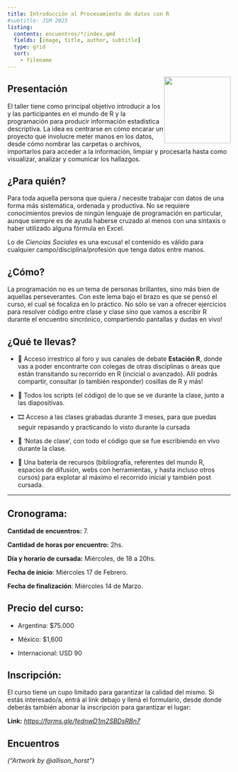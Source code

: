 ```yaml
---
title: Introducción al Procesamiento de datos con R
#subtitle: JSM 2023
listing:
  contents: encuentros/*/index.qmd
  fields: [image, title, author, subtitle]
  type: grid
  sort:
    - filename
---
```


![](img/logo-estacion_r_v2.png){style="float: right;" fig-alt="JSM 2023 Logo" width="150"}

## Presentación

El taller tiene como principal objetivo introducir a los y las participantes en el mundo de R y la programación para producir información estadística descriptiva. La idea es centrarse en cómo encarar un proyecto que involucre meter manos en los datos, desde cómo nombrar las carpetas o archivos, importarlos para acceder a la información, limpiar y procesarla hasta como visualizar, analizar y comunicar los hallazgos.

## ¿Para quién?

Para toda aquella persona que quiera / necesite trabajar con datos de una forma más sistemática, ordenada y productiva. No se requiere conocimientos previos de ningún lenguaje de programación en particular, aunque siempre es de ayuda haberse cruzado al menos con una sintaxis o haber utilizado alguna fórmula en Excel.

Lo de *Ciencias Sociales* es una excusa! el contenido es válido para cualquier campo/disciplina/profesión que tenga datos entre manos.

## ¿Cómo?

La programación no es un tema de personas brillantes, sino más bien de aquellas perseverantes. Con este lema bajo el brazo es que se pensó el curso, el cual se focaliza en lo práctico. No sólo se van a ofrecer ejercicios para resolver código entre clase y clase sino que vamos a escribir R durante el encuentro sincrónico, compartiendo pantallas y dudas en vivo!

## ¿Qué te llevas?

-   👥️ Acceso irrestrico al foro y sus canales de debate **Estación R**, donde vas a poder encontrarte con colegas de otras disciplinas o áreas que están transitando su recorrido en R (incicial o avanzado). Allí podrás compartir, consultar (o también responder) cosillas de R y más!

-   📑 Todos los scripts (el código) de lo que se ve durante la clase, junto a las diapositivas.

-   🎞️ Acceso a las clases grabadas durante 3 meses, para que puedas seguir repasando y practicando lo visto durante la cursada

-   📓 'Notas de clase', con todo el código que se fue escribiendo en vivo durante la clase.

-   🧰 Una batería de recursos (bibliografía, referentes del mundo R, espacios de difusión, webs con herramientas, y hasta incluso otros cursos) para explotar al máximo el recorrido inicial y también post cursada.

------------------------------------------------------------------------

## Cronograma:

**Cantidad de encuentros:** 7.

**Cantidad de horas por encuentro:** 2hs.

**Día y horario de cursada:** Miércoles, de 18 a 20hs.

**Fecha de inicio**: Miércoles 17 de Febrero.

**Fecha de finalización**: Miércoles 14 de Marzo.

## Precio del curso:

-   Argentina: \$75.000

-   México: \$1,600

-   Internacional: USD 90

## Inscripción:

El curso tiene un cupo limitado para garantizar la calidad del mismo. Si estás interesado/a, entrá al link debajo y llená el formulario, desde donde deberás también abonar la inscripción para garantizar el lugar:

**Link:** [*https://forms.gle/fednwD1m2SBDsRBn7*](https://forms.gle/fednwD1m2SBDsRBn7)

## Encuentros

*("Artwork by @allison_horst")*

